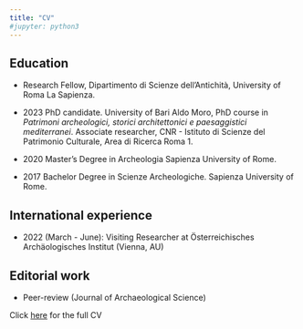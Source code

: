 ---
title: "CV"
#jupyter: python3
---

## Education
-   Research Fellow, Dipartimento di Scienze dell'Antichità, University of Roma La Sapienza.

-   2023 PhD candidate. University of Bari Aldo Moro, PhD course in *Patrimoni archeologici, storici architettonici e paesaggistici mediterranei*. Associate researcher, CNR - Istituto di Scienze del Patrimonio Culturale, Area di Ricerca Roma 1.

-   2020 Master's Degree in Archeologia Sapienza University of Rome.

-   2017 Bachelor Degree in Scienze Archeologiche. Sapienza University of Rome.

## International experience

-   2022 (March - June): Visiting Researcher at Österreichisches Archäologisches Institut (Vienna, AU)

## Editorial work

-   Peer-review (Journal of Archaeological Science)

Click [here](https://lrncrd.github.io/full_cv.pdf) for the full CV
